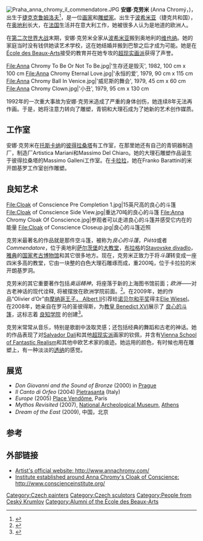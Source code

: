 {{Infobox Artist
|name          = 安娜·克劳米
|image         = 
|imagesize     = 200
|birthname     =
|birthdate     = {{Birth date and age|1940|07|18}}
|location      = [[捷克克鲁姆洛夫|捷克克鲁姆洛夫]]，[[波希米亚|波希米亚]]
|deathdate     = 
|deathplace    = 
|nationality   = {{CZE}}
|field         = [[雕塑|雕塑]]
|training      = 
|movement      = 
|works         = ''Cloak of Conscience''<br/>''Olympic Spirit''<br/>''Europe''<br/>''Ulysses''<br/>''Sisyphus''
|patrons       = 
|influenced by = [[Salvador_Dalí|Salvador Dalí]]<br/>[[Surrealism|Surrealism]]<br/>[[Vienna_School_of_Fantastic_Realism|Vienna School of Fantastic Realism]]<br/>[[约瑟夫·玛罗德·威廉·透纳|约瑟夫·玛罗德·威廉·透纳]]
|influenced    = 
|}}

[[Image:Praha_anna_chromy_il_commendatore.JPG|thumb]]
'''安娜·克劳米''' (Anna Chromý，{{bd|1940年|7月18日}})，出生于[[捷克克鲁姆洛夫|捷克克鲁姆洛夫]]<ref>{{cite web|url=http://www.annachromy.com/biography/|title=Anna Chromy Biography|accessdate=2008-07-12|work=Sculpture and Paintings|publisher=Web Inclusion|date=2010-09-09|archive-date=2012-07-04|archive-url=https://www.webcitation.org/68unbN4KR?url=http://annachromy.com/biography/|dead-url=no}}</ref>，是一位[[画家|画家]]和[[雕塑家|雕塑家]]。出生于[[波希米亚|波希米亚]]（捷克共和国），在[[奥地利|奥地利]]长大，在[[法国|法国]]生活并在意大利工作，她被很多人认为是地道的欧洲人。

在[[第二次世界大战|第二次世界大战]]末期，安娜·克劳米全家从[[波希米亚|波希米亚]]搬到奥地利的[[维也纳|维也纳]]。她的家庭当时没有钱供她读艺术学校，这在她结婚并搬到巴黎之后才成为可能。她是在[[École_des_Beaux-Arts|École des Beaux-Arts]]接受的教育并在她专攻的[[超现实画派|超现实画派]]获得了声誉。

<gallery>
File:Anna Chromy To Be Or Not To Be.jpg|'生存还是毁灭', 1982, 100 cm x 100 cm
File:Anna Chromy Eternal Love.jpg|'永恒的爱', 1979, 90 cm x 115 cm
File:Anna Chromy Ball In Venice.jpg|'威尼斯的舞会', 1979, 45 cm x 60 cm
File:Anna Chromy Clown.jpg|'小丑', 1979, 95 cm x 130 cm
</gallery>

1992年的一次重大事故为安娜·克劳米造成了严重的身体创伤，她连续8年无法再作画。于是，她将注意力转向了雕塑，青铜和大理石成为了她新的艺术创作媒质。

==工作室==
安娜·克劳米在[[托斯卡纳|托斯卡纳]]的[[彼得拉桑塔|彼得拉桑塔]]有工作室，在那里她还有自己的青铜器制造厂，制造厂Artistica Mariani和Massimo Del Chiaro。她的大理石雕塑作品诞生于彼得拉桑塔的Massimo Galleni工作室。在[[卡拉拉|卡拉拉]]，她在Franko Barattini的米开朗基罗工作室创作雕塑。

==良知艺术==
<gallery>
File:Cloak of Conscience Pre Completion 1.jpg|15英尺高的良心的斗篷
File:Cloak of Conscience Side View.jpg|重达70吨的良心的斗篷
File:Anna Chromy Cloak Of Conscience.jpg|参观者可以走进良心的斗篷并感受它内在的能量
File:Cloak of Conscience Closeup.jpg|良心的斗篷近照
</gallery>
克劳米最著名的作品就是那件空斗篷，被称为''良心的斗篷''，''Piétà''或者''Commendatore''，位于奥地利[[萨尔茨堡|萨尔茨堡]]的[[大教堂|大教堂]]，[[布拉格|布拉格]]的[[Estates_Theatre|Stavovske divadlo]]，[[雅典|雅典]]的[[雅典国家考古博物馆|国家考古博物馆]]和其它很多地方。现在，克劳米正致力于将''斗篷''转变成一座四米多高的教堂，它由一块整的白色大理石雕琢而成，重200吨，位于卡拉拉的米开朗基罗洞。

克劳米的其它重要著作包括''奥运精神''，将座落于新的上海图书馆前面；''欧洲''——对古老神话的现代诠释, 将被摆放在欧洲学院前面。<ref>{{cite web|url=http://www.annachromy.com/works/gallery/sculpture/|title=Anna Chromy Public Sculptures|accessdate=2010-09-09|work=Sculpture Gallery|publisher=Web Inclusion|date=2010-09-09|archive-date=2010-09-17|archive-url=https://web.archive.org/web/20100917005538/http://www.annachromy.com/works/gallery/sculpture/|dead-url=no}}</ref>。在2009年，她的作品“Olivier d’Or”由[[摩纳哥王子，_Albert_II|摩纳哥王子， Albert II]]引荐给[[诺贝尔和平奖|诺贝尔和平奖]]得主[[Elie_Wiesel|Elie Wiesel]]。在2008年，她亲自在罗马的圣彼得斯，为[[教皇_Benedict_XVI|教皇 Benedict XVI]]展示了 [https://web.archive.org/web/20100612172830/http://www.conscienceinstitute.org/the-cloak-of-conscience/ 良心的斗篷]，这标志着 [http://www.conscienceinstitute.org 良知学院]{{Wayback|url=http://www.conscienceinstitute.org/the-cloak-of-conscience/ |date=20100612172830 }} 的创建<ref>{{cite web |url=http://www.annachromy.com/biography/public-sculptures-museums-awards/ |title=Anna Chromy Achievements and Awards |accessdate=2010-09-09 |work=Sculpture Gallery |publisher=Web Inclusion |date=2010-09-09 |deadurl=yes |archiveurl=https://web.archive.org/web/20100907045020/http://www.annachromy.com/biography/public-sculptures-museums-awards/ |archivedate=2010-09-07 }}</ref>。

克劳米常常从音乐，特别是歌剧中汲取灵感；还包括经典的舞蹈和古老的神话。她的作品表现了对[[Salvador_Dalí|Salvador Dalí]]和其他[[超现实派|超现实派]]画家的钦佩，并含有[[Vienna_School_of_Fantastic_Realism|Vienna School of Fantastic Realism]]和其他中欧艺术家的痕迹。她运用的颜色，有时候也用在雕塑上，有一种淡淡的[[约瑟夫·玛罗德·威廉·透纳|透纳]]的感觉。

==展览==
 
*''Don Giovanni and the Sound of Bronze'' (2000) in [[Prague|Prague]]
*''Il Canto di Orfeo'' (2004) [[Pietrasanta|Pietrasanta]]  (Italy)
*''Europe'' (2005) [[Place_Vendôme|Place Vendôme]], Paris
*''Mythos Revisited'' (2007), [[National_Archaeological_Museum_of_Athens|National Archeological Museum]], [[Athens|Athens]]
*''Dream of the East'' (2009), 中国，北京

== 参考 ==
{{Reflist|2}}

== 外部链接 ==
* [http://www.annachromy.com/ Artist's official website: http://www.annachromy.com/] {{Wayback|url=http://www.annachromy.com/ |date=20110128112900 }}
* [http://www.conscienceinstitute.org/ Institute established around Anna Chromy's Cloak of Conscience: http://www.conscienceinstitute.org/] {{Wayback|url=http://www.conscienceinstitute.org/ |date=20101127020459 }}

{{Authority control}}
{{DEFAULTSORT:Chromy, Anna}}
[[Category:Czech_painters|Category:Czech painters]]
[[Category:Czech_sculptors|Category:Czech sculptors]]
[[Category:People_from_Ceský_Krumlov|Category:People from Ceský Krumlov]]
[[Category:Alumni_of_the_École_des_Beaux-Arts|Category:Alumni of the École des Beaux-Arts]]